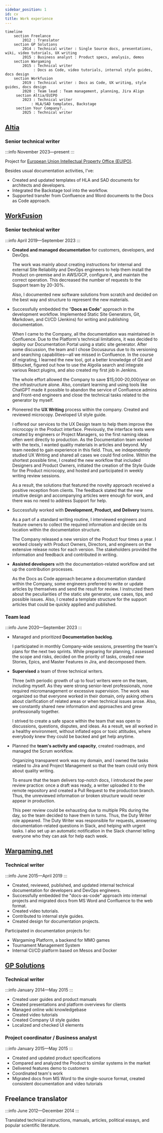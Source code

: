 ```yaml
---
sidebar_position: 1
id: cv
title: Work experience
---
```


```mermaid
timeline
    section Freelance    
        2012 : Translator
    section GP Solutions
        2014 : Technical writer : Single Source docs, presentations, wiki, video tutorials, UX writing 
        2015 : Business analyst : Product specs, analysis, demos
    section Wargaming    
        2015 : Technical writer
             : Docs as Code, video tutorials, internal style guides, docs design
    section Workfusion
        2019 : Technical writer : Docs as Code, UX writing, style guides, docs design
        2020 : Team lead : Team management, planning, Jira Align      
     section Altia/EUIPO   
        2023 : Technical writer
            : HLA/SAD templates, Backstage
     section Your Company?..
        2025 : Technical writer
```

## [Altia](https://www.altia.es/)

### Senior technical writer

:::info November 2023—present
:::

Project for [European Union Intellectual Property Office (EUIPO)](https://www.euipo.europa.eu/en).

Besides usual documentation activities, I've:

- Created and updated templates of HLA and SAD documents for architects and developers.
- Integrated the Backstage tool into the workflow.
- Supported transfer from Confluence and Word documents to the Docs as Code approach.

## [WorkFusion](https://www.workfusion.com/)

### Senior technical writer

:::info April 2019—September 2023
:::

- **Created and managed documentation** for customers, developers, and DevOps.

    The work was mainly about creating instructions for internal and external Site Reliability and DevOps engineers to help them install the Product on-premise and in AWS/GCP, configure it, and maintain the correct operation. This decreased the number of requests to the Support team by 20-30%.

    Also, I documented new software solutions from scratch and decided on the best way and structure to represent the new materials.

- Successfully embedded the "**Docs as Code**" approach in the development workflow. Implemented Static Site Generators, Git, Markdown, and CI/CD (Jenkins) for writing and publishing documentation.

    When I came to the Company, all the documentation was maintained in Confluence. Due to the Platform's technical limitations, it was decided to deploy our Documentation Portal using a static site generator. After some discussion, the team and I chose Docusaurus due to its versioning and searching capabilities—all we missed in Confluence. In the course of migrating, I learned the new tool, got a better knowledge of Git and Bitbucket, figured out how to use the Algolia search and integrate various React plugins, and also created my first job in Jenkins.

    The whole effort allowed the Company to save $15,000-20,000/year on the infrastructure alone. Also, constant learning and using tools like ChatGPT made it possible to abandon the service of Confluence admins and Front-end engineers and close the technical tasks related to the generator by myself.

- Pioneered the **UX Writing** process within the company. Created and reviewed microcopy. Developed UI style guide.

    I offered our services to the UX Design team to help them improve the microcopy in the Product interface. Previously, the interface texts were created by engineers or Project Managers, so the first naming ideas often went directly to production. As the Documentation team worked with the texts, I wanted quality materials in articles and beyond. My team needed to gain experience in this field. Thus, we independently studied UX Writing and shared all cases we could find online. Within the shortest possible time, I created the new workflow that included Designers and Product Owners, initiated the creation of the Style Guide for the Product microcopy, and hosted and participated in weekly writing review sessions.

    As a result, the solutions that featured the novelty approach received a positive reception from clients. The feedback stated that the new intuitive design and accompanying articles were enough for work, and there was no need to address Support for help.

- Successfully worked with **Development, Product, and Delivery** teams.

    As a part of a standard writing routine, I interviewed engineers and feature owners to collect the required information and decide on its location within the documentation structure.

    The Company released a new version of the Product four times a year. I worked closely with Product Owners, Directors, and engineers on the extensive release notes for each version. The stakeholders provided the information and feedback and contributed in writing.

- **Assisted developers** with the documentation-related workflow and set up the contribution processes.

    As the Docs as Code approach became a documentation standard within the Company, some engineers preferred to write or update articles by themselves and send the result for review. I instructed them about the peculiarities of the static site generator, use cases, tips, and possible issues. Also, I created a template structure for the support articles that could be quickly applied and published.

### Team lead

:::info June 2020—September 2023
:::

- Managed and prioritized **Documentation backlog**.
    
    I participated in monthly Company-wide sessions, presenting the team's plans for the next two sprints. While preparing for planning, I assessed the scope and risks, decided on the priority of tasks, created new Stories, Epics, and Master Features in Jira, and decomposed them.

- **Supervised** a team of three technical writers.

    Three (with periodic growth of up to four) writers were on the team, including myself. As they were strong senior-level professionals, none required micromanagement or excessive supervision. The work was organized so that everyone worked in their domain, only asking others about clarification of related areas or when technical issues arose. Also, we constantly shared new information and approaches and grew professionally together.

    I strived to create a safe space within the team that was open to discussions, questions, disputes, and ideas. As a result, we all worked in a healthy environment, without inflated egos or toxic attitudes, where everybody knew they could be backed and get help anytime.

- Planned the **team's activity and capacity**, created roadmaps, and managed the Scrum workflow.

    Organizing transparent work was my domain, and I owned the tasks related to Jira and Project Management so that the team could only think about quality writing.

    To ensure that the team delivers top-notch docs, I introduced the peer review practice: once a draft was ready, a writer uploaded it to the remote repository and created a Pull Request to the production branch. Thus, the unreviewed information or broken structure would never appear in production.

    This peer review could be exhausting due to multiple PRs during the day, so the team decided to have them in turns. Thus, the Duty Writer role appeared. The Duty Writer was responsible for requests, answering documentation-related questions in Slack, and helping with urgent tasks. I also set up an automatic notification in the Slack channel telling everyone who they can ask for help each week.

## [Wargaming.net](https://eu.wargaming.net/en)

### Technical writer

:::info June 2015—April 2019
:::

- Сreated, reviewed, published, and updated internal technical documentation for developers and DevOps engineers.
- Successfully embedded the "docs-as-code" approach into internal projects and migrated docs from MS Word and Confluence to the web format.
- Created video tutorials.
- Contributed to internal style guides.
- Created design for documentation projects.

Participated in documentation projects for:

- Wargaming Platform, a backend for MMO games
- Tournament Management System
- Internal CI/CD platform based on Mesos and Docker

## [GP Solutions](https://gpsolutions.com/)

### Technical writer

:::info January 2014—May 2015
:::

- Created user guides and product manuals
- Created presentations and platform overviews for clients
- Managed online wiki knowledgebase
- Created video tutorials
- Created Company UI style guides
- Localized and checked UI elements

### Project coordinator / Business analyst

:::info January 2015—May 2015
:::

- Created and updated product specifications
- Compared and analyzed the Product to similar systems in the market
- Delivered features demo to customers
- Coordinated team's work
- Migrated docs from MS Word to the single-source format, created consistent documentation and video tutorials

## Freelance translator

:::info June 2012—December 2014
:::

Translated technical instructions, manuals, articles, political essays, and popular scientific literature.
